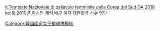 {{国家排球队
 | bg        = #F02A18
 | fg        = White 
 | country   = KOR
 | team link = 韓國國家女子排球隊
 | title     = 韓國
 | name      = 2010年亞運會韓國女子排球隊
 | comp      = 2010年亞洲運動會韓國國家女子排球隊 - 亞軍
 | comp link = 2010年亞洲運動會女子排球比賽
 | p1        = [[吳智永]]
 | p4        = [[金莎妮]]
 | p8        = [[南智軟]]
 | p9        = [[林明玉 (排球运动员)|林明玉]]
 | p10       = [[金軟景]]
 | p11       = [[韓有美]]
 | p12       = [[韓松伊]]
 | p13       = [[鄭大永]]
 | p14       = [[黃連珠]]
 | p15       = [[金洗瑩]]
 | p16       = [[李蘇羅]]
 | p17       = [[梁孝真]]
 | coach     = [[金炯實]]
}}<noinclude>
[[Category:韓國國家女子排球隊模板]]
[[it:Template:Nazionale di pallavolo femminile della Corea del Sud GA 2010]]
[[ko:틀:2010년 아시안 게임 배구 여자 대한민국 선수 명단]]
</noinclude>